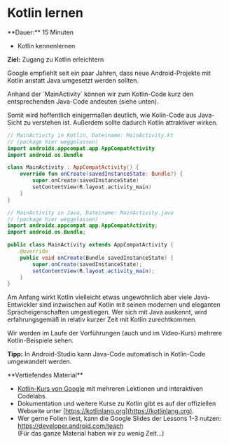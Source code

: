 
# Kotlin lernen

<Callout>
  **Dauer:** 15 Minuten

  - Kotlin kennenlernen

  **Ziel:** Zugang zu Kotlin erleichtern
</Callout>

Google empfiehlt seit ein paar Jahren, dass neue
Android-Projekte mit Kotlin anstatt Java umgesetzt
werden sollten. 

<Callout type="warning" emoji="👨🏻‍💻">
Anhand der `MainActivity` können wir zum Kotlin-Code
kurz den entsprechenden Java-Code andeuten (siehe unten).

Somit wird hoffentlich einigermaßen deutlich, wie 
Kolin-Code aus Java-Sicht zu verstehen ist. Außerdem
sollte dadurch Kotlin attraktiver wirken.
</Callout>

```kotlin
// MainActivity in Kotlin, Dateiname: MainActivity.kt 
// (package hier weggelassen)
import androidx.appcompat.app.AppCompatActivity
import android.os.Bundle

class MainActivity : AppCompatActivity() {
    override fun onCreate(savedInstanceState: Bundle?) {
        super.onCreate(savedInstanceState)
        setContentView(R.layout.activity_main)
    }
}
```

```java
// MainActivity in Java, Dateiname: MainActivity.java
// (package hier weggelassen)
import androidx.appcompat.app.AppCompatActivity;
import android.os.Bundle;

public class MainActivity extends AppCompatActivity {
    @override
    public void onCreate(Bundle savedInstanceState) {
        super.onCreate(savedInstanceState);
        setContentView(R.layout.activity_main);
    }
}
```

Am Anfang wirkt Kotlin vielleicht etwas ungewöhnlich
aber viele Java-Entwickler sind inzwischen auf Kotlin
mit seinen modernen und eleganten Spracheigenschaften
umgestiegen. Wer sich mit Java auskennt, wird 
erfahrungsgemäß in relativ kurzer Zeit mit Kotlin 
zurechtkommen. 

Wir werden im Laufe der Vorführungen (auch und im
Video-Kurs) mehrere Kotlin-Beispiele sehen.

**Tipp:** In Android-Studio kann Java-Code
automatisch in Kotlin-Code umgewandelt werden.

<Callout type="warning">
**Vertiefendes Material**

- [Kotlin-Kurs von Google](https://developer.android.com/courses/kotlin-bootcamp/overview) mit mehreren Lektionen und interaktiven Codelabs.
- Dokumentation und weitere Kurse zu Kotlin gibt es auf der offiziellen Webseite unter [https://kotlinlang.org](https://kotlinlang.org).
- Wer gerne Folien liest, kann die Google Slides der Lessons 1-3 nutzen: https://developer.android.com/teach <br/> (Für das ganze Material haben wir zu wenig Zeit…)
</Callout>
